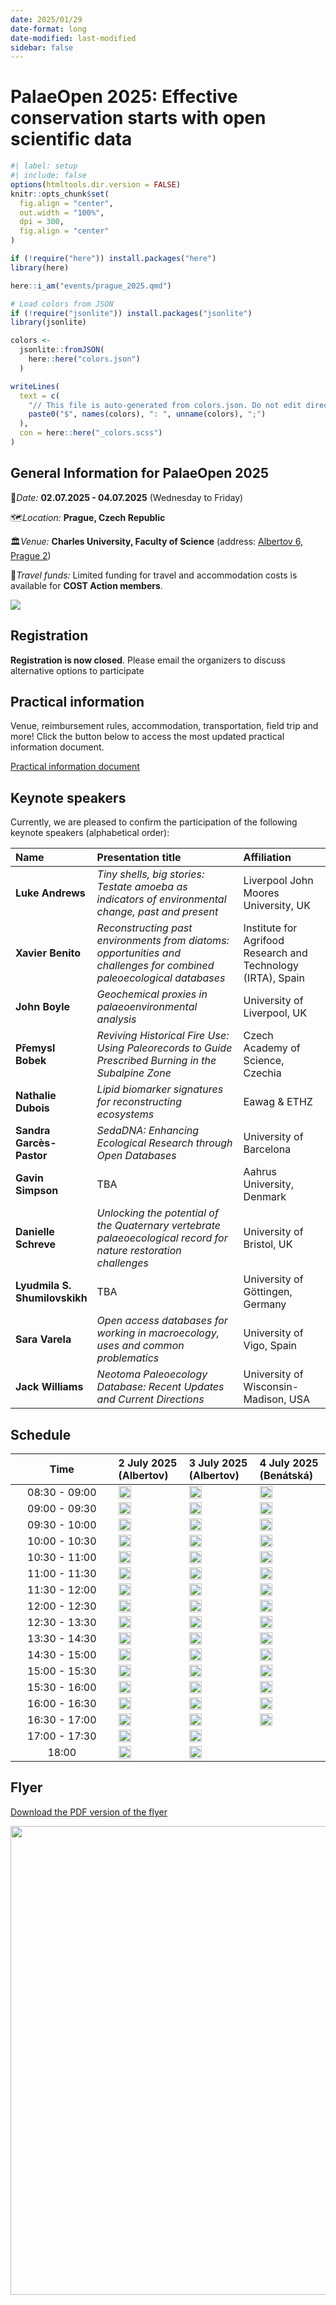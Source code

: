 ```yaml
---
date: 2025/01/29
date-format: long
date-modified: last-modified
sidebar: false
---
```


# PalaeOpen 2025: Effective conservation starts with open scientific data

```r
#| label: setup
#| include: false
options(htmltools.dir.version = FALSE)
knitr::opts_chunk$set(
  fig.align = "center",
  out.width = "100%",
  dpi = 300,
  fig.align = "center"
)

if (!require("here")) install.packages("here")
library(here)

here::i_am("events/prague_2025.qmd")

# Load colors from JSON
if (!require("jsonlite")) install.packages("jsonlite")
library(jsonlite)

colors <-
  jsonlite::fromJSON(
    here::here("colors.json")
  )

writeLines(
  text = c(
    "// This file is auto-generated from colors.json. Do not edit directly.",
    paste0("$", names(colors), ": ", unname(colors), ";")
  ),
  con = here::here("_colors.scss")
)
```

::: {.callout-important}
## General Information for PalaeOpen 2025

📅*Date:* **02.07.2025 - 04.07.2025** (Wednesday to Friday)

🗺️*Location:* **Prague, Czech Republic**

🏛️*Venue:* **Charles University, Faculty of Science** (address: [Albertov 6, Prague 2](https://maps.app.goo.gl/MKTEXTdxvn82QME16))

🚗*Travel funds:* Limited funding for travel and accommodation costs is available for **COST Action members**.
:::

![](/Materials/Logos/PalaeOpen.png)

## Registration

**Registration is now closed**. Please email the organizers to discuss alternative options to participate

## Practical information

Venue, reimbursement rules, accommodation, transportation, field trip and more! Click the button below to access the most updated practical information document.

[Practical information document](https://docs.google.com/document/d/1XaLfqhKAEMXq1U4O1288lYpe07Cf6SkObmYtDQ1P318/edit?usp=sharing){.btn}

## Keynote speakers

Currently, we are pleased to confirm the participation of the following keynote speakers (alphabetical order):

| Name | Presentation title | Affiliation | 
|:----|:---------|:-----|
| **Luke Andrews** | *Tiny shells, big stories: Testate amoeba as indicators of environmental change, past and present* | Liverpool John Moores University, UK |
| **Xavier Benito** | *Reconstructing past environments from diatoms: opportunities and challenges for combined paleoecological databases* | Institute for Agrifood Research and Technology (IRTA), Spain |
| **John Boyle** | *Geochemical proxies in palaeoenvironmental analysis* | University of Liverpool, UK |
| **Přemysl Bobek** | *Reviving Historical Fire Use: Using Paleorecords to Guide Prescribed Burning in the Subalpine Zone* | Czech Academy of Science, Czechia |
| **Nathalie Dubois** | *Lipid biomarker signatures for reconstructing ecosystems* | Eawag & ETHZ |
| **Sandra Garcès-Pastor** | *SedaDNA: Enhancing Ecological Research through Open Databases* | University of Barcelona |
| **Gavin Simpson** | TBA | Aahrus University, Denmark |
| **Danielle Schreve** | *Unlocking the potential of the Quaternary vertebrate palaeoecological record for nature restoration challenges* | University of Bristol, UK |
| **Lyudmila S. Shumilovskikh** | TBA | University of Göttingen, Germany |
| **Sara Varela** | *Open access databases for working in macroecology, uses and common problematics* | University of Vigo, Spain |
| **Jack Williams** | *Neotoma Paleoecology Database:  Recent Updates and Current Directions* | University of Wisconsin-Madison, USA |

## Schedule
| Time | 2 July 2025 (Albertov) | 3 July 2025 (Albertov) | 4 July 2025 (Benátská) | 
|:---------------------:|:---------------|:---------------|:---------------|
| 08:30 - 09:00 | <img src="`r paste0('https://img.shields.io/badge/🪪-Registration-', gsub('#', '%23', colors$red), '?style=flat-square')`" height="20"/> | <img src="`r paste0('https://img.shields.io/badge/🪪-Registration-', gsub('#', '%23', colors$red), '?style=flat-square')`" height="20"/> | <img src="`r paste0('https://img.shields.io/badge/🪪-Registration-', gsub('#', '%23', colors$red), '?style=flat-square')`" height="20"/> |
| 09:00 - 09:30 | <img src="`r paste0('https://img.shields.io/badge/%F0%9F%93%A2plenary-Welcome-', gsub('#', '%23', colors$purple), '?style=flat-square')`" height="20"/> | <img src="`r paste0('https://img.shields.io/badge/%F0%9F%93%A2plenary-Defining%20a%20research%20agenda-', gsub('#', '%23', colors$purple), '?style=flat-square')`" height="20"/> | <img src="`r paste0('https://img.shields.io/badge/%E2%9A%9C%EF%B8%8FWG-meeting-', gsub('#', '%23', colors$blue), '?style=flat-square')`" height="20"/> |
| 09:30 - 10:00 | <img src="`r paste0('https://img.shields.io/badge/👤keynote-Jack%20Williams-', gsub('#', '%23', colors$pink), '?style=flat-square')`" height="20"/> | <img src="`r paste0('https://img.shields.io/badge/👤keynote-Danielle%20Schreve-', gsub('#', '%23', colors$pink), '?style=flat-square')`" height="20"/> | <img src="`r paste0('https://img.shields.io/badge/%E2%9A%9C%EF%B8%8FWG-meeting-', gsub('#', '%23', colors$blue), '?style=flat-square')`" height="20"/> |
| 10:00 - 10:30 | <img src="`r paste0('https://img.shields.io/badge/👤keynote-Xavier%20Benito-', gsub('#', '%23', colors$pink), '?style=flat-square')`" height="20"/> | <img src="`r paste0('https://img.shields.io/badge/👤keynote-Sara%20Varela-', gsub('#', '%23', colors$pink), '?style=flat-square')`" height="20"/> | <img src="`r paste0('https://img.shields.io/badge/%E2%9A%9C%EF%B8%8FWG-meeting-', gsub('#', '%23', colors$blue), '?style=flat-square')`" height="20"/> |
| 10:30 - 11:00 | <img src="`r paste0('https://img.shields.io/badge/%F0%9F%A5%82social-Coffee%20Break-', gsub('#', '%23', colors$yellow), '?style=flat-square')`" height="20"/> | <img src="`r paste0('https://img.shields.io/badge/%F0%9F%A5%82social-Coffee%20Break-', gsub('#', '%23', colors$yellow), '?style=flat-square')`" height="20"/> | <img src="`r paste0('https://img.shields.io/badge/%F0%9F%A5%82social-Coffee%20Break-', gsub('#', '%23', colors$yellow), '?style=flat-square')`" height="20"/> |
| 11:00 - 11:30 | <img src="`r paste0('https://img.shields.io/badge/👤keynote-Lyudmila%20S.%20Shumilovskikh-', gsub('#', '%23', colors$pink), '?style=flat-square')`" height="20"/> | <img src="`r paste0('https://img.shields.io/badge/%F0%9F%97%A8%EF%B8%8F-Breakout%20Sessions-', gsub('#', '%23', colors$brown), '?style=flat-square')`" height="20"/> | <img src="`r paste0('https://img.shields.io/badge/%E2%9A%9C%EF%B8%8FWG-meeting-', gsub('#', '%23', colors$blue), '?style=flat-square')`" height="20"/> |
| 11:30 - 12:00 | <img src="`r paste0('https://img.shields.io/badge/👤keynote-Luke%20Andrews-', gsub('#', '%23', colors$pink), '?style=flat-square')`" height="20"/> | <img src="`r paste0('https://img.shields.io/badge/%F0%9F%97%A8%EF%B8%8F-Breakout%20Sessions-', gsub('#', '%23', colors$brown), '?style=flat-square')`" height="20"/> | <img src="`r paste0('https://img.shields.io/badge/%E2%9A%9C%EF%B8%8FWG-meeting-', gsub('#', '%23', colors$blue), '?style=flat-square')`" height="20"/> |
| 12:00 - 12:30 | <img src="`r paste0('https://img.shields.io/badge/👤keynote-Sandra%20Garcés--Pastor-', gsub('#', '%23', colors$pink), '?style=flat-square')`" height="20"/> | <img src="`r paste0('https://img.shields.io/badge/%F0%9F%93%A2plenary-Summarizing%20Breakout%20Ses.-', gsub('#', '%23', colors$purple), '?style=flat-square')`" height="20"/> | <img src="`r paste0('https://img.shields.io/badge/%E2%9A%9C%EF%B8%8FWG-meeting-', gsub('#', '%23', colors$blue), '?style=flat-square')`" height="20"/> |
| 12:30 - 13:30 | <img src="`r paste0('https://img.shields.io/badge/%F0%9F%A5%82social-Lunch-', gsub('#', '%23', colors$yellow), '?style=flat-square')`" height="20"/> | <img src="`r paste0('https://img.shields.io/badge/%F0%9F%A5%82social-Lunch-', gsub('#', '%23', colors$yellow), '?style=flat-square')`" height="20"/> | <img src="`r paste0('https://img.shields.io/badge/%F0%9F%A5%82social-Lunch-', gsub('#', '%23', colors$yellow), '?style=flat-square')`" height="20"/> |
| 13:30 - 14:30 | <img src="`r paste0('https://img.shields.io/badge/%F0%9F%96%BC%EF%B8%8F-Poster%20Session-', gsub('#', '%23', colors$brown), '?style=flat-square')`" height="20"/> | <img src="`r paste0('https://img.shields.io/badge/%F0%9F%97%A8%EF%B8%8F-Breakout%20Sessions-', gsub('#', '%23', colors$brown), '?style=flat-square')`" height="20"/> | <img src="`r paste0('https://img.shields.io/badge/%E2%9A%9C%EF%B8%8FWG-meeting-', gsub('#', '%23', colors$blue), '?style=flat-square')`" height="20"/> |
| 14:30 - 15:00 | <img src="`r paste0('https://img.shields.io/badge/%F0%9F%96%BC%EF%B8%8F-Poster%20Session-', gsub('#', '%23', colors$brown), '?style=flat-square')`" height="20"/> | <img src="`r paste0('https://img.shields.io/badge/%F0%9F%97%A8%EF%B8%8F-Breakout%20Sessions-', gsub('#', '%23', colors$brown), '?style=flat-square')`" height="20"/> | <img src="`r paste0('https://img.shields.io/badge/%E2%9A%9C%EF%B8%8FWG-meeting-', gsub('#', '%23', colors$blue), '?style=flat-square')`" height="20"/> |
| 15:00 - 15:30 | <img src="`r paste0('https://img.shields.io/badge/%F0%9F%A5%82social-Coffee%20Break-', gsub('#', '%23', colors$yellow), '?style=flat-square')`" height="20"/> | <img src="`r paste0('https://img.shields.io/badge/%F0%9F%93%A2plenary-Summarizing%20Breakout%20Ses.-', gsub('#', '%23', colors$purple), '?style=flat-square')`" height="20"/>  | <img src="`r paste0('https://img.shields.io/badge/%E2%9A%9C%EF%B8%8FWG-meeting-', gsub('#', '%23', colors$blue), '?style=flat-square')`" height="20"/> |
| 15:30 - 16:00 | <img src="`r paste0('https://img.shields.io/badge/👤keynote-Přemysl%20Bobek-', gsub('#', '%23', colors$pink), '?style=flat-square')`" height="20"/> | <img src="`r paste0('https://img.shields.io/badge/%F0%9F%A5%82social-Coffee%20Break-', gsub('#', '%23', colors$yellow), '?style=flat-square')`" height="20"/> | <img src="`r paste0('https://img.shields.io/badge/%F0%9F%A5%82social-Coffee%20Break-', gsub('#', '%23', colors$yellow), '?style=flat-square')`" height="20"/> |
| 16:00 - 16:30 | <img src="`r paste0('https://img.shields.io/badge/👤keynote-Gavin%20Simpson-', gsub('#', '%23', colors$pink), '?style=flat-square')`" height="20"/> | <img src="`r paste0('https://img.shields.io/badge/%F0%9F%93%A2plenary-Planning%20the%20Action-', gsub('#', '%23', colors$purple), '?style=flat-square')`" height="20"/> | <img src="`r paste0('https://img.shields.io/badge/%E2%9A%9C%EF%B8%8FWG-meeting-', gsub('#', '%23', colors$blue), '?style=flat-square')`" height="20"/> |
| 16:30 - 17:00 | <img src="`r paste0('https://img.shields.io/badge/👤keynote-Nathalie%20Dubois-', gsub('#', '%23', colors$pink), '?style=flat-square')`" height="20"/> | <img src="`r paste0('https://img.shields.io/badge/%F0%9F%93%A2plenary-Planning%20the%20Action-', gsub('#', '%23', colors$purple), '?style=flat-square')`" height="20"/>  | <img src="`r paste0('https://img.shields.io/badge/%E2%9A%9C%EF%B8%8FWG-meeting-', gsub('#', '%23', colors$blue), '?style=flat-square')`" height="20"/> |
| 17:00 - 17:30 | <img src="`r paste0('https://img.shields.io/badge/👤keynote-John%20Boyle-', gsub('#', '%23', colors$pink), '?style=flat-square')`" height="20"/> | <img src="`r paste0('https://img.shields.io/badge/%F0%9F%93%A2plenary-Planning%20the%20Action-', gsub('#', '%23', colors$purple), '?style=flat-square')`" height="20"/>  | |
| 18:00 | <img src="`r paste0('https://img.shields.io/badge/%F0%9F%A5%82social-Ice--breaker-', gsub('#', '%23', colors$yellow), '?style=flat-square')`" height="20"/> | <img src="`r paste0('https://img.shields.io/badge/%F0%9F%A5%82social-Dinner%20(joint%20or%20individual)-', gsub('#', '%23', colors$yellow), '?style=flat-square')`" height="20"/> |  |


## Flyer

[Download the PDF version of the flyer](https://github.com/PalaeOpen/PalaeOpen.github.io/tree/main/Materials/flyers/Flyer_PaleOpen_2025.pdf){.btn}

<img src="/Materials/flyers/Flyer_PaleOpen_2025.png" align="right" width="750"/>

